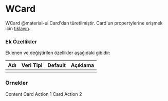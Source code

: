 
# WCard

WCard @material-ui Card'dan türetilmiştir.
Card'un propertylerine erişmek için [tıklayın](https://material-ui.com/api/card/).

### Ek Özellikler

Eklenen ve değiştirilen özellikler aşağıdaki gibidir:

| Adı                 | Veri Tipi                                                     | Default | Açıklama                                        |
|:--------------------|:--------------------------------------------------------------|:--------|:------------------------------------------------|
|                     |                                                               |         |                                                 |


### Örnekler

<WPlayground header="Temel Kullanım">
<WCard>
  <WCardHeader 
    title="Card Title"
    subheader="Card Subheader"/>
  <WCardContent>
    Content
  </WCardContent>
  <WCardActions>
    <WButton variant="text" size="small">Card Action 1</WButton>
    <WButton variant="text" size="small">Card Action 2</WButton>
  </WCardActions>
</WCard>
</WPlayground><br/>